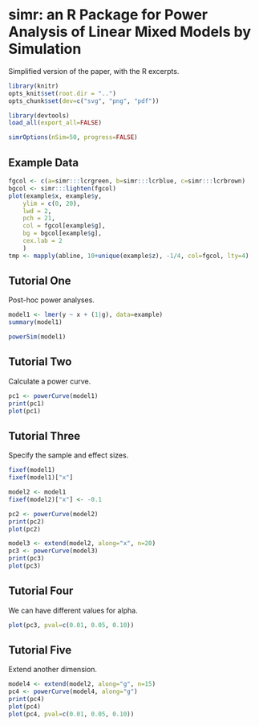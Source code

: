 simr: an R Package for Power Analysis of Linear Mixed Models by Simulation
========================================================

Simplified version of the paper, with the R excerpts.

```r
library(knitr)
opts_knit$set(root.dir = "..")
opts_chunk$set(dev=c("svg", "png", "pdf"))
```

```r
library(devtools)
load_all(export_all=FALSE)
```


```r
simrOptions(nSim=50, progress=FALSE)
```

Example Data
------------

```r
fgcol <- c(a=simr:::lcrgreen, b=simr:::lcrblue, c=simr:::lcrbrown)
bgcol <- simr:::lighten(fgcol)
plot(example$x, example$y,
    ylim = c(0, 20),
    lwd = 2,
    pch = 21,
    col = fgcol[example$g],
    bg = bgcol[example$g],
    cex.lab = 2
    )
tmp <- mapply(abline, 10+unique(example$z), -1/4, col=fgcol, lty=4)
```

Tutorial One
------------

Post-hoc power analyses.

```r
model1 <- lmer(y ~ x + (1|g), data=example)
summary(model1)

powerSim(model1)
```

Tutorial Two
------------

Calculate a power curve.

```r
pc1 <- powerCurve(model1)
print(pc1)
plot(pc1)
```

Tutorial Three
--------------

Specify the sample and effect sizes.

```r
fixef(model1)
fixef(model1)["x"]
```

```r
model2 <- model1
fixef(model2)["x"] <- -0.1
```

```r
pc2 <- powerCurve(model2)
print(pc2)
plot(pc2)
```

```r
model3 <- extend(model2, along="x", n=20)
pc3 <- powerCurve(model3)
print(pc3)
plot(pc3)
```

Tutorial Four
-------------

We can have different values for alpha.

```r
plot(pc3, pval=c(0.01, 0.05, 0.10))
```

Tutorial Five
-------------

Extend another dimension.

```r
model4 <- extend(model2, along="g", n=15)
pc4 <- powerCurve(model4, along="g")
print(pc4)
plot(pc4)
plot(pc4, pval=c(0.01, 0.05, 0.10))
```
